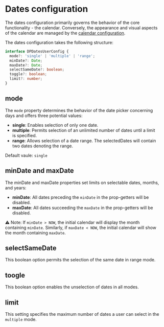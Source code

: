 # Dates configuration

The dates configuration primarily governs the behavior of the core functionality - the calendar. Conversely, the appearance and visual aspects of the calendar are managed by the [calendar configuration](/datepicker/calendar-documentation).

The dates configuration takes the following structure:

```ts
interface DPDatesUserConfig {
  mode?: 'single' | 'multiple' | 'range';
  minDate?: Date;
  maxDate?: Date;
  selectSameDate?: boolean;
  toggle?: boolean;
  limit?: number;
}
```

## mode

The `mode` property determines the behavior of the date picker concerning days and offers three potential values:

- **single**: Enables selection of only one date.
- **multiple**: Permits selection of an unlimited number of dates until a limit is specified.
- **range**: Allows selection of a date range. The selectedDates will contain two dates denoting the range.

Default vaule: `single`

## minDate and maxDate

The minDate and maxDate properties set limits on selectable dates, months, and years:

- **minDate**: All dates preceding the `minDate` in the prop-getters will be disabled.
- **maxDate**: All dates succeeding the `maxDate` in the prop-getters will be disabled.

⚠️ Note: If `minDate > NOW`, the initial calendar will display the month containing `minDate`. Similarly, if `maxDate < NOW`, the initial calendar will show the month containing `maxDate`.

## selectSameDate

This boolean option permits the selection of the same date in range mode.

## toogle

This boolean option enables the unselection of dates in all modes.

## limit

This setting specifies the maximum number of dates a user can select in the `multiple` mode.
